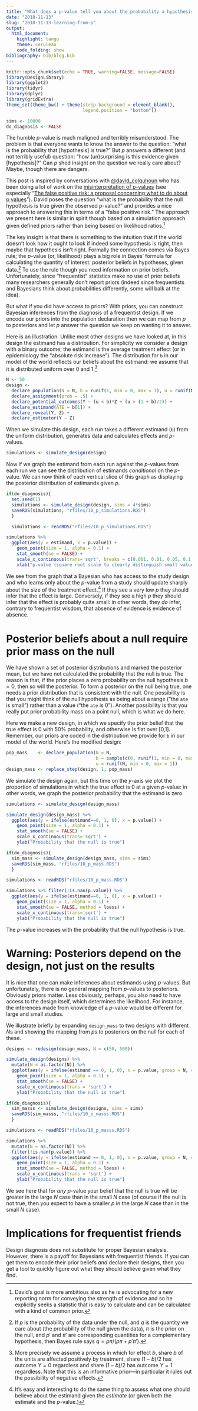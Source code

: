 ```yaml
---
title: "What does a p-value tell you about the probability a hypothesis is true?"
date: "2018-11-13"
slug: "2018-11-13-learning-from-p"
output:
  html_document:
    highlight: tango
    theme: cerulean
    code_folding: show
bibliography: bib/blog.bib
---
```



```r
knitr::opts_chunk$set(echo = TRUE, warning=FALSE, message=FALSE)
library(DesignLibrary)
library(ggplot2)
library(tidyr)
library(dplyr)
library(gridExtra)
theme_set(theme_bw() + theme(strip.background = element_blank(),
                             legend.position = "bottom"))

sims <- 10000
do_diagnosis <- FALSE
```


The humble $p$-value is much maligned and terribly misunderstood. The problem is that everyone wants to know the answer to the question: "what is the probability that [hypothesis] is true?"   But $p$ answers a different (and not terribly useful) question:  "how (un)surprising is this evidence given [hypothesis]?" Can $p$ shed insight on the question we really care about? Maybe, though there are dangers.  

This post is inspired by conversations with [\@david_colquhoun](https://en.wikipedia.org/wiki/David_Colquhoun) who has been doing a lot of work on the [misinterpretation of p-values](http://rsos.royalsocietypublishing.org/content/4/12/171085) (see especially "[The false positive risk: a proposal concerning what to do about p values](https://arxiv.org/abs/1802.04888)"). David poses the question "what is the probability that the null hypothesis is true given the observed $p$-value?" and provides a nice approach to answering this in terms of a "false positive risk." The approach we present here is similar in spirit though based on a simulation approach given defined priors rather than being based on likelihood ratios.^[David's goal is more ambitious also as he is advocating for a new reporting norm for conveying the strength of evidence and so he explicitly seeks a statistic that is easy to calculate and can be calculated with a kind of common prior.] 

The key insight  is that there is something to the intuition that if the world doesn't look how it ought to look if indeed some hypothesis is right, then maybe that hypothesis isn't right. Formally the connection comes via Bayes rule; the $p$-value (or, likelihood) plays a big role in Bayes' formula for calculating the quantity of interest: posterior beliefs in hypotheses, given data.^[If $p$ is the probability of the data under the null, and $q$ is the quantity we care about (the probability of the null given the data), $\pi$ is the prior on the null, and $p'$ and $\pi'$ are corresponding quantities for a complementary hypothesis, then Bayes rule says $q = p \pi /(p \pi + p' \pi')$.]  To use the rule though you need information on prior beliefs. Unfortunately, since "frequentist" statistics make no use of prior beliefs many researchers generally don't report priors (indeed since frequentists and Bayesians think about probabilities differently, some will balk at the idea). 

But what if you did have access to priors? With priors, you can construct Bayesian inferences from the diagnosis of a frequentist design. If we encode our priors into the population declaration then we can map from $p$ to posteriors and let $p$ answer the question we keep on wanting it to answer.

Here is an illustration. Unlike most other designs we have looked at, in this design the estimand has a distribution. For simplicity we consider a design with a binary outcome; the estimand is the average treatment effect (or in epidemiology the "absolute risk increase"). The distribution for `b` in our model of the world reflects our beliefs about the estimand: we assume that it is distributed uniform over 0 and 1.^[More precisely we assume a process in which for effect $b$, share $b$ of the units are affected positively by treatment, share $(1-b)/2$ has outcome $Y=0$ regardless and share $(1-b)/2$ has outcome $Y=1$ regardless. Note that this is an informative prior---in particular it rules out the possibility of negative effects.]

```r
N <- 50
design <- 
  declare_population(N = N, b = runif(1, min = 0, max = 1), u = runif(N, min = 0, max = 1)) +
  declare_assignment(prob = .5) +
  declare_potential_outcomes(Y ~ (u < b)*Z + (u > (1 + b)/2)) + 
  declare_estimand(ATE = b[1]) +
  declare_reveal(Y, Z) +
  declare_estimator(Y ~ Z)
```

When we simulate this design, each run takes a different estimand (`b`) from the uniform distribution, generates data and calculates effects and $p$-values.

```r
simulations <- simulate_design(design) 
```

Now if we graph the estimand from each run against the $p$-values from each run we can see the distribution of estimands *conditional* on the $p$-value. We can now think of each vertical slice of this graph as displaying the posterior distribution of estimands given $p$.

```r
if(do_diagnosis){
  set.seed(1)
  simulations <- simulate_design(design, sims = 4*sims) 
  saveRDS(simulations, "rfiles/10_p_simulations.RDS")
  }

  simulations <- readRDS("rfiles/10_p_simulations.RDS")

```

```r
simulations %>%
  ggplot(aes(y = estimand, x = p.value)) +
    geom_point(size = 1, alpha = 0.1) +
    stat_smooth(se = FALSE) +
    scale_x_continuous(trans='sqrt', breaks = c(0.001, 0.01, 0.05, 0.1, 0.25, 0.5, 1)) +
    xlab("p.value (square root scale to clearly distinguish small values)")
```

We see from the graph that a Bayesian who has access to the study design and who learns only about the $p$-value from a study should update sharply about the size of the treatment effect.^[It's easy and interesting to do the same thing to assess what one should believe about the estimand given the *estimate* (or given both the estimate and the $p$-value.)] If they see a very low $p$ they should infer that the effect is large. Conversely, if they see a high $p$ they should infer that the effect is probably quite small: in other words, they *do* infer, contrary to frequentist wisdom, that absence of evidence is evidence of absence.

# Posterior beliefs about a null require prior mass on the null 

We have shown a set of posterior distributions and marked the posterior mean, but we have not calculated the probability that the null is true. The reason is that, if the prior places a zero probability on the null hypothesis $b=0$, then so will the posterior. To form a posterior on the null being true, one needs a prior distribution that is consistent with the null. One possibility is that you might think of the null hypothesis as being about a range ("the `ate` is small") rather than a value ("the `ate` is 0"). Another possibility is that you really put prior probability mass on a point null, which is what we do here.

Here we make a new design, in which we specify the prior belief that the true effect is 0 with 50% probability, and otherwise is flat over [0,1]. Remember, our priors are coded in the distribution we provide for `b` in our model of the world. Here's the modified design:

```r
pop_mass    <- declare_population(N = N, 
                                  b = sample(c(0, runif(1, min = 0, max = 1)), prob = c(.5, .5), size = 1), 
                                  u = runif(N, min = 0, max = 1))
design_mass <- replace_step(design, 1, pop_mass)
```

We simulate the design again, but this time on the $y$-axis we plot the proportion of simulations in which the true effect is 0 at a given $p$-value: in other words, we graph the posterior probability that the estimand is zero.

```r
simulations <- simulate_design(design_mass)
```

```r
simulate_design(design_mass) %>%
  ggplot(aes(y = ifelse(estimand==0, 1, 0), x = p.value)) +
    geom_point(size = 1, alpha = 0.1) +
    stat_smooth(se = FALSE) +
    scale_x_continuous(trans='sqrt') +
    ylab("Probability that the null is true") 
```

```r
if(do_diagnosis){ 
  sim_mass <- simulate_design(design_mass, sims = sims)
  saveRDS(sim_mass, "rfiles/10_p_mass.RDS")
  }

simulations <- readRDS("rfiles/10_p_mass.RDS")

simulations %>% filter(!is.nan(p.value)) %>%
  ggplot(aes(y = ifelse(estimand==0, 1, 0), x = p.value)) +
    geom_point(size = 1, alpha = 0.1) +
    stat_smooth(se = FALSE, method = loess) +
    scale_x_continuous(trans='sqrt') +
    ylab("Probability that the null is true") 

```

The $p$-value increases with the probability that the null hypothesis is true.

# Warning: Posteriors depend on the design, not just on the results

It is nice that one can make inferences about estimands using $p$-values. But unfortunately, there is no general mapping from $p$-values to posteriors. Obviously priors matter. Less obviously, perhaps, you also need to have access to the design itself, which determines the likelihood. For instance, the inferences made from knowledge of a $p$-value would be different for large and small studies. 

We illustrate briefly by expanding `design_mass` to two designs with different $N$s and showing the mapping from $p$s to posteriors on the null for each of these. 

```r
designs <- redesign(design_mass, N = c(50, 500))
```


```r
simulate_design(designs) %>% 
  mutate(N = as.factor(N)) %>%
  ggplot(aes(y = ifelse(estimand == 0, 1, 0), x = p.value, group = N, color = N)) +
    geom_point(size = 1, alpha = 0.1) +
    stat_smooth(se = FALSE) +
    scale_x_continuous(trans = 'sqrt') +
    ylab("Probability that the null is true") 
```

```r
if(do_diagnosis){ 
  sim_masss <- simulate_design(designs, sims = sims)
  saveRDS(sim_masss, "rfiles/10_p_masss.RDS")
  }

simulations <- readRDS("rfiles/10_p_masss.RDS")

simulations %>% 
  mutate(N = as.factor(N)) %>% 
  filter(!is.nan(p.value)) %>%
  ggplot(aes(y = ifelse(estimand == 0, 1, 0), x = p.value, group = N, color = N)) +
    geom_point(size = 1, alpha = 0.1) +
    stat_smooth(se = FALSE, method = loess) +
    scale_x_continuous(trans = 'sqrt') +
    ylab("Probability that the null is true") 
```

We see here that for *any* $p$-value your belief that the null is true will be greater in the large $N$ case than in the small $N$ case (of course if the null is not true, then you expect to have a smaller $p$ in the large $N$ case than in the small $N$ case). 

# Implications for frequentist friends

Design diagnosis does not substitute for proper Bayesian analysis. However, there is a payoff for Bayesians with frequentist friends. If you can get them to encode their prior beliefs *and* declare their designs, then you get a tool to quickly figure out what they should believe given what they find. 
